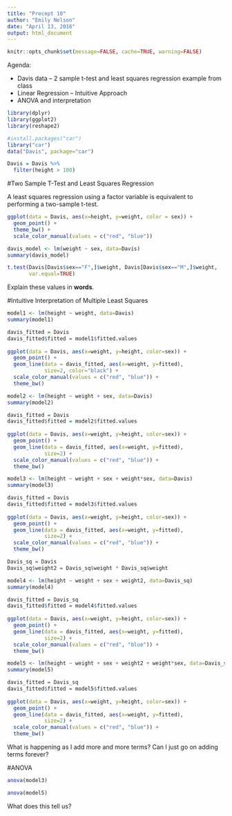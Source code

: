 ---
title: "Precept 10"
author: "Emily Nelson"
date: "April 13, 2016"
output: html_document
---

```{r global_options, include=FALSE}
knitr::opts_chunk$set(message=FALSE, cache=TRUE, warning=FALSE)
```


Agenda:

- Davis data -- 2 sample t-test and least squares regression example from class
- Linear Regression -- Intuitive Approach
- ANOVA and interpretation



```{r}
library(dplyr)
library(ggplot2)
library(reshape2)

#install.packages("car")
library("car")
data("Davis", package="car")

Davis = Davis %>%
  filter(height > 100)

```


#Two Sample T-Test and Least Squares Regression

A least squares regression using a factor variable is equivalent to performing a two-sample t-test.

```{r}
ggplot(data = Davis, aes(x=height, y=weight, color = sex)) +
  geom_point() +
  theme_bw() +
  scale_color_manual(values = c("red", "blue"))

davis_model <- lm(weight ~ sex, data=Davis)
summary(davis_model)

t.test(Davis[Davis$sex=="F",]$weight, Davis[Davis$sex=="M",]$weight,
       var.equal=TRUE)
```

Explain these values in **words**.

#Intuitive Interpretation of Multiple Least Squares

```{r}
model1 <- lm(height ~ weight, data=Davis)
summary(model1)

davis_fitted = Davis
davis_fitted$fitted = model1$fitted.values
  
ggplot(data = Davis, aes(x=weight, y=height, color=sex)) +
  geom_point() +
  geom_line(data = davis_fitted, aes(x=weight, y=fitted),
            size=2, color="black") +
  scale_color_manual(values = c("red", "blue")) +
  theme_bw()
```

```{r}
model2 <- lm(height ~ weight + sex, data=Davis)
summary(model2)

davis_fitted = Davis
davis_fitted$fitted = model2$fitted.values
  
ggplot(data = Davis, aes(x=weight, y=height, color=sex)) +
  geom_point() +
  geom_line(data = davis_fitted, aes(x=weight, y=fitted),
            size=2) +
  scale_color_manual(values = c("red", "blue")) +
  theme_bw()
```

```{r}
model3 <- lm(height ~ weight + sex + weight*sex, data=Davis)
summary(model3)

davis_fitted = Davis
davis_fitted$fitted = model3$fitted.values
  
ggplot(data = Davis, aes(x=weight, y=height, color=sex)) +
  geom_point() +
  geom_line(data = davis_fitted, aes(x=weight, y=fitted),
            size=2) +
  scale_color_manual(values = c("red", "blue")) +
  theme_bw()
```

```{r}
Davis_sq = Davis
Davis_sq$weight2 = Davis_sq$weight * Davis_sq$weight

model4 <- lm(height ~ weight + sex + weight2, data=Davis_sq)
summary(model4)

davis_fitted = Davis_sq
davis_fitted$fitted = model4$fitted.values
  
ggplot(data = Davis, aes(x=weight, y=height, color=sex)) +
  geom_point() +
  geom_line(data = davis_fitted, aes(x=weight, y=fitted),
            size=2) +
  scale_color_manual(values = c("red", "blue")) +
  theme_bw()
```

```{r}
model5 <- lm(height ~ weight + sex + weight2 + weight*sex, data=Davis_sq)
summary(model5)

davis_fitted = Davis_sq
davis_fitted$fitted = model5$fitted.values
  
ggplot(data = Davis, aes(x=weight, y=height, color=sex)) +
  geom_point() +
  geom_line(data = davis_fitted, aes(x=weight, y=fitted),
            size=2) +
  scale_color_manual(values = c("red", "blue")) +
  theme_bw()
```

What is happening as I add more and more terms? Can I just go on adding terms forever?

#ANOVA

```{r}
anova(model3)

anova(model5)
```

What does this tell us?